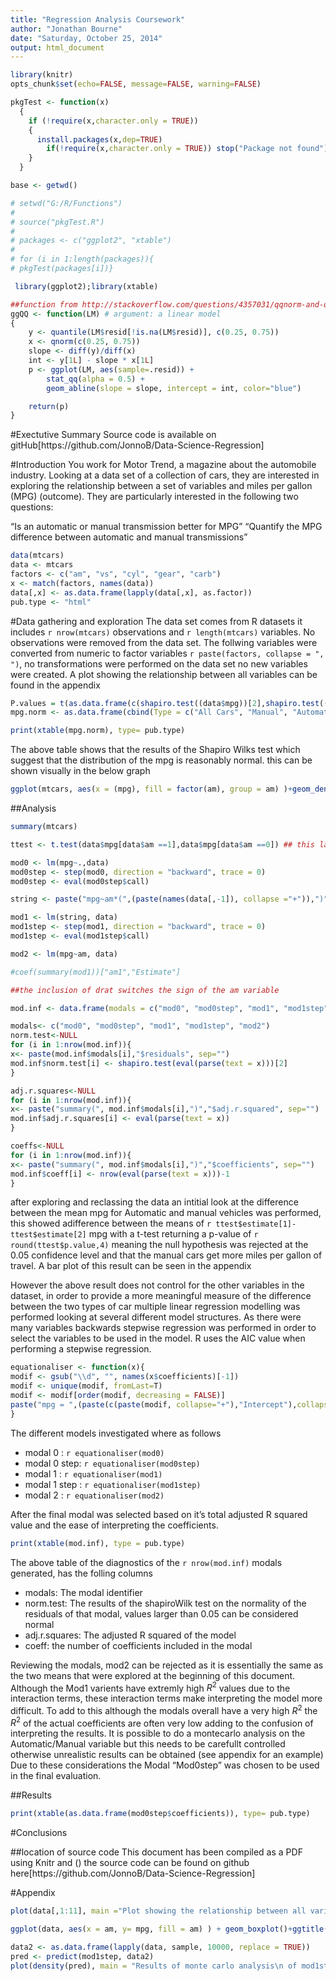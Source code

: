 ```yaml
---
title: "Regression Analysis Coursework"
author: "Jonathan Bourne"
date: "Saturday, October 25, 2014"
output: html_document
---
```


```r
library(knitr) 
opts_chunk$set(echo=FALSE, message=FALSE, warning=FALSE)
```

```r
pkgTest <- function(x)
  {
    if (!require(x,character.only = TRUE))
    {
      install.packages(x,dep=TRUE)
        if(!require(x,character.only = TRUE)) stop("Package not found")
    }
  }

```


```r
base <- getwd()

# setwd("G:/R/Functions")
# 
# source("pkgTest.R")
# 
# packages <- c("ggplot2", "xtable")
# 
# for (i in 1:length(packages)){
# pkgTest(packages[i])}

 library(ggplot2);library(xtable)

```

 
```r

##function from http://stackoverflow.com/questions/4357031/qqnorm-and-qqline-in-ggplot2
ggQQ <- function(LM) # argument: a linear model
{
    y <- quantile(LM$resid[!is.na(LM$resid)], c(0.25, 0.75))
    x <- qnorm(c(0.25, 0.75))
    slope <- diff(y)/diff(x)
    int <- y[1L] - slope * x[1L]
    p <- ggplot(LM, aes(sample=.resid)) +
        stat_qq(alpha = 0.5) +
        geom_abline(slope = slope, intercept = int, color="blue")

    return(p)
}
```


#Exectutive Summary
Source code is available on gitHub[https://github.com/JonnoB/Data-Science-Regression]

#Introduction
You work for Motor Trend, a magazine about the automobile industry. Looking at a data set of a collection of cars, they are interested in exploring the relationship between a set of variables and miles per gallon (MPG) (outcome). They are particularly interested in the following two questions:

"Is an automatic or manual transmission better for MPG"
"Quantify the MPG difference between automatic and manual transmissions"


```r
data(mtcars)
data <- mtcars
factors <- c("am", "vs", "cyl", "gear", "carb")
x <- match(factors, names(data))
data[,x] <- as.data.frame(lapply(data[,x], as.factor))
pub.type <- "html"
```

#Data gathering and exploration
The data set comes from R datasets it includes `r nrow(mtcars)` observations and `r length(mtcars)` variables. No observations were removed from the data set. The follwing variables were converted from numeric to factor variables `r paste(factors, collapse = ", ")`, no transformations were performed on the data set no new variables were created. A plot showing the relationship between all variables can be found in the appendix 

```r
P.values = t(as.data.frame(c(shapiro.test((data$mpg))[2],shapiro.test((data$mpg[data$am == 1]))[2],shapiro.test((data$mpg[data$am == 0]))[2])))
mpg.norm <- as.data.frame(cbind(Type = c("All Cars", "Manual", "Automatic"), P.values = round(P.values, 4))); rownames(mpg.norm) <-NULL
```


```r
print(xtable(mpg.norm), type= pub.type)
```

The above table shows that the results of the Shapiro Wilks test which suggest that the distribution of the mpg is reasonably normal. this can be shown visually in the below graph

```r
ggplot(mtcars, aes(x = (mpg), fill = factor(am), group = am) )+geom_density(alpha = 0.5)+ggtitle("Distribution of mpg by car type" )
```


##Analysis

```r
summary(mtcars)
```


```r
ttest <- t.test(data$mpg[data$am ==1],data$mpg[data$am ==0]) ## this label to graph showing statistically significant difference
```


```r

mod0 <- lm(mpg~.,data) 
mod0step <- step(mod0, direction = "backward", trace = 0)
mod0step <- eval(mod0step$call)

string <- paste("mpg~am*(",(paste(names(data[,-1]), collapse ="+")),")", sep="")

mod1 <- lm(string, data)
mod1step <- step(mod1, direction = "backward", trace = 0)
mod1step <- eval(mod1step$call)

mod2 <- lm(mpg~am, data)

#coef(summary(mod1))["am1","Estimate"]

##the inclusion of drat switches the sign of the am variable

mod.inf <- data.frame(modals = c("mod0", "mod0step", "mod1", "mod1step", "mod2"), norm.test = rep(0,5), adj.r.squares =rep(0,5), coeff = rep(0,5) )

modals<- c("mod0", "mod0step", "mod1", "mod1step", "mod2")
norm.test<-NULL
for (i in 1:nrow(mod.inf)){
x<- paste(mod.inf$modals[i],"$residuals", sep="")  
mod.inf$norm.test[i] <- shapiro.test(eval(parse(text = x)))[2]
}

adj.r.squares<-NULL
for (i in 1:nrow(mod.inf)){
x<- paste("summary(", mod.inf$modals[i],")","$adj.r.squared", sep="")  
mod.inf$adj.r.squares[i] <- eval(parse(text = x))
}

coeffs<-NULL
for (i in 1:nrow(mod.inf)){
x<- paste("summary(", mod.inf$modals[i],")","$coefficients", sep="")  
mod.inf$coeff[i] <- nrow(eval(parse(text = x)))-1
}
```

after exploring and reclassing the data an intitial look at the difference between the mean mpg for Automatic and manual vehicles was performed, this showed adifference between the means of `r ttest$estimate[1]-ttest$estimate[2]` mpg with a t-test returning a p-value of `r round(ttest$p.value,4)` meaning the null hypothesis was rejected at the 0.05 confidence level and that the manual cars get more miles per gallon of travel. A bar plot of this result can be seen in the appendix

However the above result does not control for the other variables in the dataset, in order to provide a more meaningful measure of the difference between the two types of car multiple linear regression modelling was performed looking at several different model structures. As there were many variables backwards stepwise regression was performed in order to select the variables to be used in the model. R uses the AIC value when performing a stepwise regression.

```r
equationaliser <- function(x){
modif <- gsub("\\d", "", names(x$coefficients)[-1])
modif <- unique(modif, fromLast=T)
modif <- modif[order(modif, decreasing = FALSE)]
paste("mpg = ",(paste(c(paste(modif, collapse="+"),"Intercept"),collapse="+")),sep="")
}
```


The different models investigated where as follows

- modal 0     : `r equationaliser(mod0)`
- modal 0 step: `r equationaliser(mod0step)`
- modal 1     : `r equationaliser(mod1)`
- modal 1 step : `r equationaliser(mod1step)`
- modal 2     : `r equationaliser(mod2)`

After the final modal was selected based on it's total adjusted R squared value and the ease of interpreting the coefficients.

```r
print(xtable(mod.inf), type = pub.type)
```

The above table of the diagnostics of the `r nrow(mod.inf)` modals generated, has the folling columns

- modals: The modal identifier
- norm.test: The results of the shapiroWilk test on the normality of the residuals of that modal, values larger than 0.05 can be considered normal
- adj.r.squares: The adjusted R squared of the model
- coeff: the number of coefficients included in the modal


Reviewing the modals, mod2 can be rejected as it is essentially the same as the two means that were explored at the beginning of this document. Although the Mod1 varients have extremly high $R^2$ values due to the interaction terms, these interaction terms make interpreting the model more difficult. To add to this although the modals overall have a very high $R^2$ the $R^2$ of the actual coefficients are often very low adding to the confusion of interpreting the results.
It is possible to do a montecarlo analysis on the Automatic/Manual variable but this needs to be carefullt controlled otherwise unrealistic results can be obtained (see appendix for an example)
Due to these considerations the Modal "Mod0step" was chosen to be used in the final evaluation.

##Results

```r
print(xtable(as.data.frame(mod0step$coefficients)), type= pub.type)
```



#Conclusions




##location of source code
This document has been compiled as a PDF using Knitr and  \(\LaTeX\) the source code can be found on github here[https://github.com/JonnoB/Data-Science-Regression]

#Appendix

```r
plot(data[,1:11], main ="Plot showing the relationship between all variables")
```


```r
ggplot(data, aes(x = am, y= mpg, fill = am) ) + geom_boxplot()+ggtitle("Comparing the means and distributions between \nAutomatic and non-Automatic cars")+ xlab(" ")
```


```r
data2 <- as.data.frame(lapply(data, sample, 10000, replace = TRUE))
pred <- predict(mod1step, data2)
plot(density(pred), main = "Results of monte carlo analysis\n of mod1step with 10K repititions", xlab = "mpg\n Values are clearly not realistic")
```

